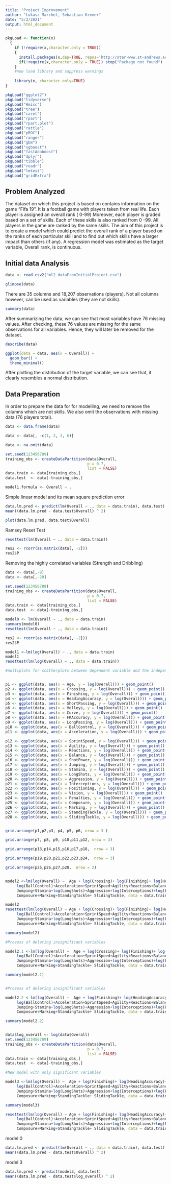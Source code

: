 ```yaml
---
title: "Project Improvement"
author: "Lukasz Marchel, Sebastian Kremer"
date: "5/2/2021"
output: html_document
---
```


```r

pkgLoad <- function(x)
  {
    if (!require(x,character.only = TRUE))
    {
      install.packages(x,dep=TRUE, repos='http://star-www.st-andrews.ac.uk/cran/')
      if(!require(x,character.only = TRUE)) stop("Package not found")
    }
    #now load library and suppress warnings
   
    library(x, character.only=TRUE)
}

pkgLoad("ggplot2")
pkgLoad("tidyverse")
pkgLoad("Hmisc")
pkgLoad("tree")
pkgLoad("caret")
pkgLoad("rpart")
pkgLoad("rpart.plot")
pkgLoad("rattle")
pkgLoad("pROC")
pkgLoad("ranger")
pkgLoad("gbm")
pkgLoad("xgboost")
pkgLoad("fastAdaboost")
pkgLoad("dplyr")
pkgLoad("tibble")
pkgLoad("readr")
pkgLoad("lmtest")
pkgLoad("gridExtra")
```

## Problem Analyzed


The dataset on which this project is based on contains information on the game "Fifa 19".  It is a football game with players taken from real life.  Each player is assigned an overall rank ( 0-99)  Moreover, each player is graded based on a set of skills.  Each of these skills is also ranked from 0 -99.  All players in the game are ranked by the same skills.  The aim of this project is to create a model which could predict the overall rank of a player based on the ranks of each particular skill and to find out which skills have a larger impact than others (if any).  A regression model was estimated as the target variable, Overall rank, is continuous.  


## Initial data Analysis

```r

data <- read.csv2("ml2_dataFromInitialProject.csv")

glimpse(data)

```


There are 35 columns and 18,207 observations (players).  Not all columns however, can be used as variables (they are not skills). 


```r
summary(data)
```


After summarizing the data, we can see that most variables have 76 missing values.  After checking, these 76 values are missing for the same observations for all variables.  Hence, they will later be removed for the dataset.


```r
describe(data)
```



```r
ggplot(data = data, aes(x = Overall)) +
  geom_bar() +
  theme_minimal()
```


After plotting the distribution of the target variable, we can see that, it clearly resembles a normal distribution.

## Data Preparation

In order to prepare the data for for modelling, we need to remove the columns which are not skills.  We also omit the observations with missing data (76 players total).



```r
data <- data.frame(data)

data <- data[, -c(1, 2, 3, 6)]

data <- na.omit(data)
```


```r

set.seed(123456789)
training_obs <- createDataPartition(data$Overall, 
                                    p = 0.7, 
                                    list = FALSE)
data.train <- data[training_obs,]
data.test  <- data[-training_obs,]

model1.formula <- Overall ~ .

```

Simple linear model and its mean square prediction error


```r
data.lm.pred <- predict(lm(Overall ~ ., data = data.train), data.test)
mean((data.lm.pred - data.test$Overall) ^ 2)
```

```r
plot(data.lm.pred, data.test$Overall)
```


Ramsey Reset Test

```r


resettest(lm(Overall ~ ., data = data.train))

```
```r

res2 <- rcorr(as.matrix(data[, -2]))
res2$P
```


Removing the highly correlated variables (Strength and Dribbling)


```r

data <- data[,-8]
data <- data[,-20]

```

```r
set.seed(123456789)
training_obs <- createDataPartition(data$Overall, 
                                    p = 0.7, 
                                    list = FALSE)
data.train <- data[training_obs,]
data.test  <- data[-training_obs,]

model0 <- lm(Overall ~ ., data = data.train)
summary(model0)
resettest(lm(Overall ~ ., data = data.train))

```


```r
res2 <- rcorr(as.matrix(data[, -2]))
res2$P
```





```r


model1 <-lm(log(Overall) ~ ., data = data.train)
model1
resettest(lm(log(Overall) ~ ., data = data.train))

```



```r
#multiplots for scatterplots between dependent variable and the independent variables


p1 <- ggplot(data, aes(x = Age, y = log(Overall))) + geom_point()
p2 <- ggplot(data, aes(x = Crossing, y = log(Overall))) + geom_point()
p3 <- ggplot(data, aes(x = Finishing, y = log(Overall))) + geom_point()
p4 <- ggplot(data, aes(x = HeadingAccuracy, y = log(Overall))) + geom_point()
p5 <- ggplot(data, aes(x = ShortPassing, y = log(Overall))) + geom_point()
p6 <- ggplot(data, aes(x = Volleys, y = log(Overall))) + geom_point()
p7 <- ggplot(data, aes(x = Curve, y = log(Overall))) + geom_point()
p8 <- ggplot(data, aes(x = FKAccuracy, y = log(Overall))) + geom_point()
p9 <- ggplot(data, aes(x = LongPassing, y = log(Overall))) + geom_point()
p10 <- ggplot(data, aes(x = BallControl, y = log(Overall))) + geom_point()
p11 <- ggplot(data, aes(x = Acceleration, y = log(Overall))) + geom_point()

p12 <- ggplot(data, aes(x = SprintSpeed, y = log(Overall))) + geom_point()
p13 <- ggplot(data, aes(x = Agility, y = log(Overall))) + geom_point()
p14 <- ggplot(data, aes(x = Reactions, y = log(Overall))) + geom_point()
p15 <- ggplot(data, aes(x = Balance, y = log(Overall))) + geom_point()
p16 <- ggplot(data, aes(x = ShotPower, y = log(Overall))) + geom_point()
p17 <- ggplot(data, aes(x = Jumping, y = log(Overall))) + geom_point()
p18 <- ggplot(data, aes(x = Stamina, y = log(Overall))) + geom_point()
p19 <- ggplot(data, aes(x = LongShots, y = log(Overall))) + geom_point()
p20 <- ggplot(data, aes(x = Aggression, y = log(Overall))) + geom_point()
p21 <- ggplot(data, aes(x = Interceptions, y = log(Overall))) + geom_point()
p22 <- ggplot(data, aes(x = Positioning, y = log(Overall))) + geom_point()
p23 <- ggplot(data, aes(x = Vision, y = log(Overall))) + geom_point()
p24 <- ggplot(data, aes(x = Penalties, y = log(Overall))) + geom_point()
p25 <- ggplot(data, aes(x = Composure, y = log(Overall))) + geom_point()
p26 <- ggplot(data, aes(x = Marking, y = log(Overall))) + geom_point()
p27 <- ggplot(data, aes(x = StandingTackle, y = log(Overall))) + geom_point()
p28 <- ggplot(data, aes(x = SlidingTackle, y = log(Overall))) + geom_point()


grid.arrange(p1,p2,p3, p4, p5, p6, nrow = 3 )

grid.arrange(p7, p8, p9, p10,p11,p12, nrow = 3)

grid.arrange(p13,p14,p15,p16,p17,p18,  nrow = 3)

grid.arrange(p19,p20,p21,p22,p23,p24,  nrow = 3)

grid.arrange(p25,p26,p27,p28,  nrow = 2)



```



```r


model2 <-lm(log(Overall) ~  Age + log(Crossing)+ log(Finishing)+ log(HeadingAccuracy)+ log(ShortPassing)+ log(Volleys)+ log(Curve)+ log(FKAccuracy)+ log(LongPassing)+
     log(BallControl)+Acceleration+SprintSpeed+Agility+Reactions+Balance+ShotPower+
     Jumping+Stamina+log(LongShots)+Aggression+log(Interceptions)+log(Positioning)+ log(Vision)+ Penalties+
     Composure+Marking+StandingTackle+ SlidingTackle, data = data.train)

model2
resettest(lm(log(Overall) ~ Age + log(Crossing)+ log(Finishing)+ log(HeadingAccuracy)+ log(ShortPassing)+ log(Volleys)+ log(Curve)+ log(FKAccuracy)+ log(LongPassing)+
     log(BallControl)+Acceleration+SprintSpeed+Agility+Reactions+Balance+ShotPower+
     Jumping+Stamina+log(LongShots)+Aggression+log(Interceptions)+log(Positioning)+ log(Vision)+ Penalties+
     Composure+Marking+StandingTackle+ SlidingTackle, data = data.train))

```

```r
summary(model2)
```

```r
#Prozess of deleting insignificant variables

model2.1 <-lm(log(Overall) ~  Age + log(Crossing)+ log(Finishing)+ log(HeadingAccuracy)+ log(ShortPassing)+  log(Curve)+ log(FKAccuracy)+ log(LongPassing)+
     log(BallControl)+Acceleration+SprintSpeed+Agility+Reactions+Balance+ShotPower+
     Jumping+Stamina+log(LongShots)+Aggression+log(Interceptions)+log(Positioning)+ log(Vision)+ Penalties+
     Composure+Marking+StandingTackle+ SlidingTackle, data = data.train)

summary(model2.1)



```


```r
#Prozess of deleting insignificant variables

model2.2 <-lm(log(Overall) ~  Age + log(Finishing)+ log(HeadingAccuracy)+ log(ShortPassing)+  log(Curve)+ log(FKAccuracy)+ log(LongPassing)+
     log(BallControl)+Acceleration+SprintSpeed+Agility+Reactions+Balance+ShotPower+
     Jumping+Stamina+log(LongShots)+Aggression+log(Interceptions)+log(Positioning)+ log(Vision)+ Penalties+
     Composure+Marking+StandingTackle+ SlidingTackle, data = data.train)

summary(model2.2)



```



```r
data$log_overall <- log(data$Overall)
set.seed(123456789)
training_obs <- createDataPartition(data$Overall, 
                                    p = 0.7, 
                                    list = FALSE)
data.train <- data[training_obs,]
data.test  <- data[-training_obs,]
```


```r
#New model with only significant variables

model3 <-lm(log(Overall) ~  Age + log(Finishing)+ log(HeadingAccuracy)+ log(ShortPassing)+  log(Curve)+ log(FKAccuracy)+ 
     log(BallControl)+Acceleration+SprintSpeed+Agility+Reactions+Balance+ShotPower+
     Jumping+Stamina+log(LongShots)+Aggression+log(Interceptions)+log(Positioning)+ log(Vision)+ Penalties+
     Composure+Marking+StandingTackle+ SlidingTackle, data = data.train)

summary(model3)

resettest(lm(log(Overall) ~ Age + log(Finishing)+ log(HeadingAccuracy)+ log(ShortPassing)+  log(Curve)+ log(FKAccuracy)+ 
     log(BallControl)+Acceleration+SprintSpeed+Agility+Reactions+Balance+ShotPower+
     Jumping+Stamina+log(LongShots)+Aggression+log(Interceptions)+log(Positioning)+ log(Vision)+ Penalties+
     Composure+Marking+StandingTackle+ SlidingTackle, data = data.train))

```


model 0 


```r
data.lm.pred <- predict(lm(Overall ~ ., data = data.train), data.test)
mean((data.lm.pred - data.test$Overall) ^ 2)
```

model 3


```r
data.lm.pred <- predict(model3, data.test)
mean((data.lm.pred - data.test$log_overall) ^ 2)
```